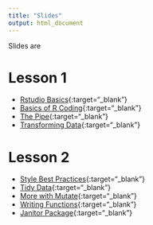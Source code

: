 ```yaml
---
title: "Slides"
output: html_document
---
```


Slides are 


# Lesson 1
- [Rstudio Basics](Lesson1/slides/intro_to_Rstudio_slides.html){:target="_blank"}
- [Basics of R Coding](Lesson1/slides/introtoR_basics_slides.html){:target="_blank"}
- [The Pipe](Lesson1/slides/introtoR_pipe_slides.html){:target="_blank"}
- [Transforming Data](Lesson1/slides/introtoR_part2_slides.html){:target="_blank"}

# Lesson 2
- [Style Best Practices](Lesson2/best_practices.html){:target="_blank"}
- [Tidy Data](Lesson2/slides/tidy-data-slides.html){:target="_blank"}
- [More with Mutate](Lesson2/slides/mutate_review.html){:target="_blank"}
- [Writing Functions](Lesson2/slides/writing_functions_slides.html){:target="_blank"}
- [Janitor Package](Lesson2/slides/janitor.html){:target="_blank"}